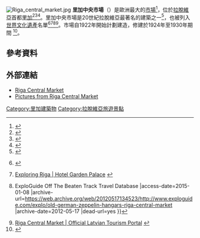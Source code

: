 [[Image:Riga_central_market.jpg|thumb]]
'''里加中央市場'''（{{lang-lv|Rīgas Centrāltirgus}}）是歐洲最大的[[市場|市場]]<ref name="meet">{{Cite web |url=http://eng.meeting.lv/wheretogo/object_one.php?id=976Hxw542&b=10 |title=The Central Market in Riga |accessdate=March 23, 2011 |archive-date=2011-09-13 |archive-url=https://web.archive.org/web/20110913020954/http://eng.meeting.lv/wheretogo/object_one.php?id=976Hxw542&b=10 |dead-url=no }}</ref>，位於[[拉脫維亞|拉脫維亞]]首都[[里加|里加]]<ref name="info">{{Cite web |url=http://www.rct.lv/index.php?id=4 |title=Central Market |accessdate=October 9, 2010 |archive-date=2011-07-22 |archive-url=https://web.archive.org/web/20110722163427/http://www.rct.lv/index.php?id=4 |dead-url=no }}</ref><ref>{{Cite web |url=http://www.liveriga.com/lv/rigas-centraltirgus/tirgi/iepirksanas/feel |title=Rīgas centrāltirgus |trans_title=Riga Central Market |language=lv |publisher=liveriga.com |accessdate=June 21, 2010 |archive-date=2011-07-25 |archive-url=https://web.archive.org/web/20110725213946/http://www.liveriga.com/lv/rigas-centraltirgus/tirgi/iepirksanas/feel |dead-url=no }}</ref><ref name="CR">{{Cite web |url=http://www.citariga.lv/LV/index.php?page=5&id=20&part=1 |title=Centrāltirgus |trans_title=Central Market |language=lv |accessdate=June 21, 2010 |publisher=citariga.lv |archive-date=2011-07-22 |archive-url=https://web.archive.org/web/20110722162252/http://www.citariga.lv/LV/index.php?page=5&id=20&part=1 |dead-url=no }}</ref>。里加中央市場是20世紀拉脫維亞最著名的建築之一<ref name="prs">{{Cite web |url=http://www.riga.lv/RU/Channels/About_Riga/Riga_architecture/Other_city_objects/Centraltirgus.htm |title=Центральный рынок |trans_title=Central Market |language=ru |accessdate=June 26, 2010 |archive-date=2011-07-16 |archive-url=https://web.archive.org/web/20110716052808/http://www.riga.lv/RU/Channels/About_Riga/Riga_architecture/Other_city_objects/Centraltirgus.htm |dead-url=no }}</ref>，也被列入[[世界文化遺產|世界文化遺產]]名單<ref name="unesco">{{Cite web |url=http://whc.unesco.org/en/list/852/ |publisher=[[UNESCO|UNESCO]] |accessdate=June 26, 2010 |title=Historic Centre of Riga}} {{Cite web |url=http://whc.unesco.org/download.cfm?id_document=101198 |title=The map of Riga (with highlighted UNESCO included zones) |format=jpg |accessdate=March 14, 2011}}</ref><ref>[http://www.hotelgardenpalace.lv/en/exploring_riga/ Exploring Riga | Hotel Garden Palace<!-- Bot generated title -->] {{webarchive|url=https://web.archive.org/web/20110615054417/http://hotelgardenpalace.lv/en/exploring_riga/ |date=2011-06-15 }}</ref><ref>{{Cite web |url=http://www.exploguide.com/explo/old-german-zeppelin-hangars-riga-central-market |title=Old German Zeppelin hangars, Riga central market {{!}} ExploGuide Off The Beaten Track Travel Database<!-- Bot generated title --> |access-date=2015-01-08 |archive-url=https://web.archive.org/web/20120517134523/http://www.exploguide.com/explo/old-german-zeppelin-hangars-riga-central-market |archive-date=2012-05-17 |dead-url=yes }}</ref><ref>[http://www.latvia.travel/en/riga-central-market Riga Central Market | Official Latvian Tourism Portal<!-- Bot generated title -->] {{webarchive|url=https://web.archive.org/web/20110407013253/http://latvia.travel/en/riga-central-market |date=2011-04-07 }}</ref>。市場自1922年開始計劃建造，修建於1924年至1930年期間 <ref name="LA">{{Cite web |url=http://www.apollo.lv/portal/life/articles/99381 |title=Rīgas Centrāltirgus raibā vēsture |trans_title=The diverse history of Riga Central Market |language=lv |first=Rihards |last=Bambals |date=May 10, 2007 |accessdate=June 15, 2010 |publisher=Latvijas Avīze |deadurl=yes |archiveurl=https://web.archive.org/web/20110928095155/http://www.apollo.lv/portal/life/articles/99381 |archivedate=2011年9月28日 }}</ref>。
==參考資料==
{{reflist}}
==外部連結==
{{commonscat|Market hall in Riga}}
* [https://web.archive.org/web/20120328122155/http://www.centraltirgus.lv/index.php?id=374 Riga Central Market]
* [https://archive.is/20130131200009/http://www.playriga.com/index/markets/central-market Pictures from Riga Central Market]
{{coord|56.943710|24.114904|type:landmark_region:LV-RIX|display=title}}
[[Category:里加建築物|Category:里加建築物]]
[[Category:拉脫維亞旅遊景點|Category:拉脫維亞旅遊景點]]